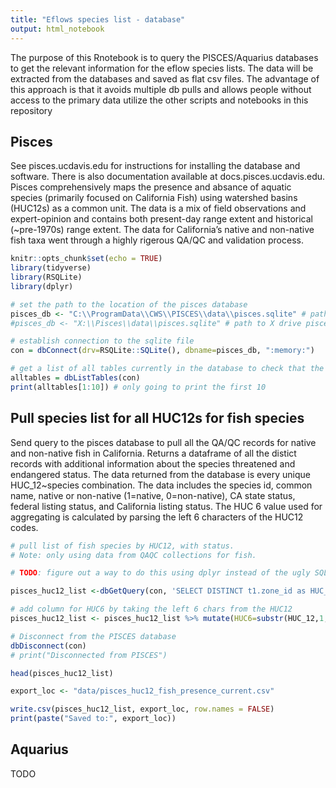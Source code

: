 ```yaml
---
title: "Eflows species list - database"
output: html_notebook
---
```


The purpose of this Rnotebook is to query the PISCES/Aquarius databases to get the relevant information for the eflow species lists. The data will be extracted from the databases and saved as flat csv files. The advantage of this approach is that it avoids multiple db pulls and allows people without access to the primary data utilize the other scripts and notebooks in this repository


## Pisces

See pisces.ucdavis.edu for instructions for installing the database and software. There is also documentation available at docs.pisces.ucdavis.edu. Pisces comprehensively maps the presence and absance of aquatic species (primarily focused on California Fish) using watershed basins (HUC12s) as a common unit. The data is a mix of field observations and expert-opinion and contains both present-day range extent and historical (~pre-1970s) range extent. The data for California's native and non-native fish taxa went through a highly rigerous QA/QC and validation process. 

```r
knitr::opts_chunk$set(echo = TRUE)
library(tidyverse)
library(RSQLite)
library(dplyr)

```

```r
# set the path to the location of the pisces database
pisces_db <- "C:\\ProgramData\\CWS\\PISCES\\data\\pisces.sqlite" # path to my local pisces.sqlite database
#pisces_db <- "X:\\Pisces\\data\\pisces.sqlite" # path to X drive pisces.sqlite database 

# establish connection to the sqlite file
con = dbConnect(drv=RSQLite::SQLite(), dbname=pisces_db, ":memory:")
```

```r
# get a list of all tables currently in the database to check that the connection is working
alltables = dbListTables(con)
print(alltables[1:10]) # only going to print the first 10
```

## Pull species list for all HUC12s for fish species 

Send query to the pisces database to pull all the QA/QC records for native and non-native fish in California. Returns a dataframe of all the distict records with additional information about the species threatened and endangered status. The data returned from the database is every unique HUC_12~species combination. The data includes the species id, common name, native or non-native (1=native, 0=non-native), CA state status, federal listing status, and California listing status. The HUC 6 value used for aggregating is calculated by parsing the left 6 characters of the HUC12 codes.

```r

# pull list of fish species by HUC12, with status. 
# Note: only using data from QAQC collections for fish.

# TODO: figure out a way to do this using dplyr instead of the ugly SQL block

pisces_huc12_list <-dbGetQuery(con, 'SELECT DISTINCT t1.zone_id as HUC_12, t1.species_id as species_id, t2.common_name as common_name, t2.native as native, t3.ca_status as ca_status, t3.fed_listing as fed_listing, t3.ca_listing as ca_listing FROM observations AS t1, species AS t2, species_aux as t3, species_groups, defs_species_groups, observation_collections WHERE t1.presence_type IN (1,3,6,7,9) AND t1.species_id = t2.fid and t1.species_id = t3.fid AND observation_collections.observation_id = t1.objectid and observation_collections.collection_id in (5,15,16) AND defs_species_groups.group_name = "Fish" AND defs_species_groups.id = species_groups.group_id and species_groups.fid=t1.species_id')

# add column for HUC6 by taking the left 6 chars from the HUC12 
pisces_huc12_list <- pisces_huc12_list %>% mutate(HUC6=substr(HUC_12,1,6))

# Disconnect from the PISCES database
dbDisconnect(con)
# print("Disconnected from PISCES")

head(pisces_huc12_list)
```


```r
export_loc <- "data/pisces_huc12_fish_presence_current.csv"

write.csv(pisces_huc12_list, export_loc, row.names = FALSE)
print(paste("Saved to:", export_loc))
```



## Aquarius

TODO

